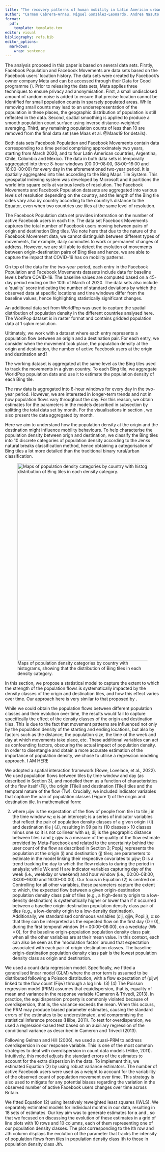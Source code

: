 ```yaml
---
title: "The recovery patterns of human mobility in Latin American urban areas after COVID-19"
author: "Carmen Cabrera-Arnau, Miguel González-Leonardo, Andrea Nasuto, Ruth Neville, Francisco Rowe"
format:
  pdf:
    template: template.tex
editor: visual
bibliography: refs.bib
editor_options:
  markdown:
    wrap: sentence
---
```


```{=html}
<!--# The abstract has to be set up in the tex file, but I copy it below.


Recent empirical studies, predominantly from countries in the Global North, have shown that the COVID-19 pandemic disrupted human mobility at different spatial scales, but particularly in big cities, initially identified as epicentres of infections. Lockdowns, remote work, and online education decreased the demand for commuting and urban living, resulting in an "urban exodus". Despite the existing evidence, little is known about whether counterurbanisation movements have unfolded similarly in the Global South. In this study, we use anonymised, high-resolution location data from Facebook users to answer the following research questions: i) to what extent are people leaving cities? ii) are there variations across countries? iii) are there changes in mobility patterns over time? iv) how long do these changes last? The data is aggregated into spatial units according to the Bing Maps Tile System and temporally aggregated into 8-hour time windows for a period of approximately 2 years. The methodology involves three steps. Firstly, we classify the Bing tiles into different population density categories according to population data from WorldPop. Secondly, we quantify and analyse the number and characteristics of movements between different locations in each country. Finally, we use statistical modelling and spatial interaction models to assess how the population density category at the origin and destination affects the strength of the flows at different points in time. We observe that the strength of flows between Bing tiles belonging to different population density categories was systematically reduced in the early days of the pandemic and, even though by 2022 it seemed to have increased, it never returned to pre-pandemic levels. In the early days of COVID-19, we also find a systematically increase above pre-pandemic levels of the strength of the flows between Bing tiles belonding to the the same population density category. As of 2022, the frequency of these movements within population density classes have decreased with respect to 2020.

-->
```
\section{Introduction}

<!--# Add comments using this -->

\section{Data}

The analysis proposed in this paper is based on several data sets.
Firstly, Facebook Population and Facebook Movements are data sets based on the Facebook users' location history.
The data sets were created by Facebook's owner company Meta and can be accessed through their Data for Good programme (\url{https://dataforgood.facebook.com/}).
Prior to releasing the data sets, Meta applies three techniques to ensure privacy and anonymisation.
First, a small undisclosed amount of random noise is added to ensure that precise location cannot be identified for small population counts in sparsely populated areas.
While removing small counts may lead to an underrepresentation of the population in these places, the geographic distribution of population is still reflected in the data.
Second, spatial smoothing is applied to produce a smooth population count surface using inverse distance-weighted averaging.
Third, any remaining population counts of less than 10 are removed from the final data set (see Maas et al. @Maas19 for details).

Both data sets Facebook Population and Facebook Movements contain data corresponding to a time period comprising approximately two years, starting from March 2020, and to four Latin American countries, Argentina, Chile, Colombia and Mexico.
The data in both data sets is temporally aggregated into three 8-hour windows (00:00--08:00, 08:00--16:00 and 16:00--00:00) for every day in the aforementioned two-year period.
It is spatially aggregated into tiles according to the Bing Maps Tile System.
This geospatial indexing system was developed by Microsoft and it partitions the world into square cells at various levels of resolution.
The Facebook Movements and Facebook Population datasets are aggregated into various levels of resolution depending on the country, and the length of the Bing tile sides vary also by country according to the country's distance to the Equator, even when two countries use tiles at the same level of resolution.

The Facebook Population data set provides information on the number of active Facebook users in each tile.
The data set Facebook Movements captures the total number of Facebook users moving between pairs of origin and destination Bing tiles.
We note here that due to the nature of the Facebook Movement data, we cannot distinguish between different types of movements, for example, daily commutes to work or permanent changes of address.
However, we are still able to detect the evolution of movements between origin-destination pairs of Bing tiles and hence, we are able to capture the impact that COVID-19 has on mobility patterns.

On top of the data for the two-year period, each entry in the Facebook Population and Facebook Movements datasets include data for baseline levels before COVID-19.
The baseline values are computed based on a 45-day period ending on the 10th of March of 2020.
The data sets also include a 'quality' score indicating the number of standard deviations by which the observed data at specific locations and time windows differ from the baseline values, hence highlighting statistically significant changes.

An additional data set from WorldPop was used to capture the spatial distribution of population density in the different countries analysed here.
The WorlPop dataset is in raster format and contains gridded population data at 1 sqkm resolution.

\section{Method}

\subsection{Data pre-processing}

Ultimately, we work with a dataset where each entry represents a population flow between an origin and a destination pair.
For each entry, we consider when the movement took place, the population density at the origin and destination, the number of active Facebook users at the origin and destination and?

\subsubsection{Spatial aggregation}

The working dataset is aggregated at the same level as the Bing tiles used to track the movements in a given country.
To each Bing tile, we aggregate WorldPop population data and use it to estimate the population density of each Bing tile.

\subsubsection{Temporal aggregation}

The raw data is aggregated into 8-hour windows for every day in the two-year period.
However, we are interested in longer-term trends and not in how population flows vary throughout the day.
For this reason, we obtain estimates for the parameters in the models described in subsection \ref{subsec-models} by splitting the total data set by month.
For the visualisations in section \ref{sec-results}, we also present the data aggregated by month.

\subsection{Classifying Bing tiles according to their population density}

Here we aim to understand how the population density at the origin and the destination might influence mobility behaviours.
To help characterise the population density between orign and destination, we classify the Bing tiles into 10 discrete categories of population density according to the Jenks natural breaks classification method, hence obtaining a categorisation of Bing tiles a lot more detailed than the traditional binary rural/urban classification.

![Maps of population density categories by country with histograms, showing that the distribution of Bing tiles in each density category.](figures/Map_density_histogram.png){fig-align="center" width="625" height="640"}

\subsection{Estimating the strength of the flows between tiles of different population density categories}

\ref{subsec-models}

In this section, we propose a statistical model to capture the extent to which the strength of the population flows is systematically impacted by the density classes of the origin and destination tiles, and how this effect varies over time.
Our approach here is very similar to that proposed by \cite{Rowe}.

While we could obtain the population flows between different population classes and their evolution over time, the results would fail to capture specifically the effect of the density classes of the origin and destination tiles.
This is due to the fact that movement patterns are influenced not only by the population density of the starting and ending locations, but also by factors such as the distance, the population size, the time of the week and day at which movements take place, etc.
These additional variables can act as confounding factors, obscuring the actual impact of population density.
In order to disentangle and obtain a more accurate estimation of the importance of population density, we chose to utilise a regression modeling approach.
I AM HERE

We adopted a spatial interaction framework (Rowe, Lovelace, et al., 2022).
We used population flows between tiles by time window and day (as described in Section 3), and modelled them as a function of characteristics of the flow itself (Fij), the origin (Tilei) and destination (Tilej) tiles and the temporal nature of the flow (Tw).
Crucially, we included indicator variables that capture the pair of population classes (Figure 1) of the origin and destination tile.
In mathematical form:

(2) where µijw is the expectation of the flow of people from tile i to tile j in the time window w; ⍺ is an intercept; is a series of indicator variables that reflect the pair of population density classes of a given origin i (I) and destination tile j (J), resulting in 99 pairs (10 classes × 10 classes minus one so it is not collinear with ⍺); dij is the geographic distance between tiles i and j; qijw is a measure of the quality of the flow estimate provided by Meta-Facebook and related to the uncertainty behind the user count of the flow as described in Section 3; Popi,j represents the population at the origin (i) and destination (j) tiles; are parameters to estimate in the model linking their respective covariates to µijw; D is a trend tracking the day to which the flow relates to during the period in analysis; while Wk and H are indicator variables capturing day of the week (i.e., weekday or weekend) and hour window (i.e., 00:00--08:00, 08:00--16:00 and 16:00--00:00). Our focus in Equation (2) is centred on . Controlling for all other variables, these parameters capture the extent to which, the expected flow between a given origin-destination population density class pair of tiles (e.g., a high-density origin to a low-density destination) is systematically higher or lower than if it occurred between a baseline origin-destination population density class pair of tiles (e.g., a low-density origin to a low-density destination). Additionally, we standardised continuous variables (dij, qijw, Popi j), α so that they can be interpreted as the expected flow on the first day (D = 0), during the first temporal window (H = 00:00--08:00), on a weekday (Wk = 0), for the baseline origin-population population density class pair, when all the other variables are at their mean value. In this context, each can also be seen as the 'modulation factor' around that expectation associated with each pair of origin-destination classes. The baseline origin-destination population density class pair is the lowest population density class as origin and destination.

We used a count data regression model.
Specifically, we fitted a generalised linear model (GLM) where the error term is assumed to be distributed following a Poisson distribution, with a flow expectation of (µijw) linked to the flow count (Fijw) through a log link: (3) (4) The Poisson regression model (PRM) assumes that equidispersion, that is, equality of mean and variance in the response variable (Cameron & Trivedi, 2013).
In practice, the equidispersion property is commonly violated because of overdispersion, that is, the variance exceeds the mean.
When this occurs, the PRM may produce biased parameter estimates, causing the standard errors of the estimates to be underestimated, and compromising the statistical inference process (Hilbe, 2011).
To test for overdispersion, we used a regression-based test based on an auxiliary regression of the conditional variance as described in Cameron and Trivedi (2013).

Following Gelman and Hill (2006), we used a quasi-PRM to address overdispersion in our response variable.
This is one of the most common strategies to deal with overdispersion in count data models (Hilbe, 2011).
Intuitively, this model adjusts the standard errors of the estimates to account for the extra dispersion in the data.
To implement this, we estimated Equation (2) by using robust variance estimators.
The number of active Facebook users were used as a weight to account for the variability of the observed count of population movement over time.
This strategy is also used to mitigate for any potential biases regarding the variation in the observed number of active Facebook users changes over time across Britain.

We fitted Equation (2) using iteratively reweighted least squares (IWLS).
We separately estimated models for individual months in our data, resulting in 18 sets of estimates.
Our key aim was to generate estimates for ⍺ and , so that we focused on discussing the evolution of these estimates in a grid of line plots with 10 rows and 10 columns, each of them representing one of our population density classes.
The plot corresponding to the Ith row and Jth column displays the evolution of the parameter that tracks the intensity of population flows from tiles in population density class Ith to those in population density class Jth.

\section{Results}\label{sec-results}

\section{Discussion}

\section{Conclusion}

\section{References}
